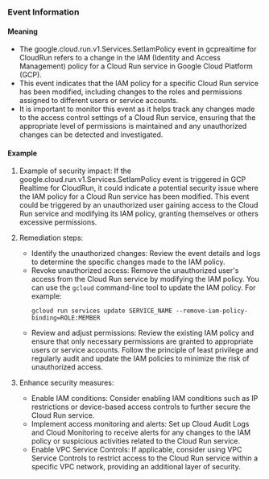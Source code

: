 
### Event Information

#### Meaning

- The google.cloud.run.v1.Services.SetIamPolicy event in gcprealtime for CloudRun refers to a change in the IAM (Identity and Access Management) policy for a Cloud Run service in Google Cloud Platform (GCP).
- This event indicates that the IAM policy for a specific Cloud Run service has been modified, including changes to the roles and permissions assigned to different users or service accounts.
- It is important to monitor this event as it helps track any changes made to the access control settings of a Cloud Run service, ensuring that the appropriate level of permissions is maintained and any unauthorized changes can be detected and investigated.

#### Example

1. Example of security impact: If the google.cloud.run.v1.Services.SetIamPolicy event is triggered in GCP Realtime for CloudRun, it could indicate a potential security issue where the IAM policy for a Cloud Run service has been modified. This event could be triggered by an unauthorized user gaining access to the Cloud Run service and modifying its IAM policy, granting themselves or others excessive permissions.

2. Remediation steps:
   - Identify the unauthorized changes: Review the event details and logs to determine the specific changes made to the IAM policy.
   - Revoke unauthorized access: Remove the unauthorized user's access from the Cloud Run service by modifying the IAM policy. You can use the `gcloud` command-line tool to update the IAM policy. For example:
     ```
     gcloud run services update SERVICE_NAME --remove-iam-policy-binding=ROLE:MEMBER
     ```
   - Review and adjust permissions: Review the existing IAM policy and ensure that only necessary permissions are granted to appropriate users or service accounts. Follow the principle of least privilege and regularly audit and update the IAM policies to minimize the risk of unauthorized access.

3. Enhance security measures:
   - Enable IAM conditions: Consider enabling IAM conditions such as IP restrictions or device-based access controls to further secure the Cloud Run service.
   - Implement access monitoring and alerts: Set up Cloud Audit Logs and Cloud Monitoring to receive alerts for any changes to the IAM policy or suspicious activities related to the Cloud Run service.
   - Enable VPC Service Controls: If applicable, consider using VPC Service Controls to restrict access to the Cloud Run service within a specific VPC network, providing an additional layer of security.

